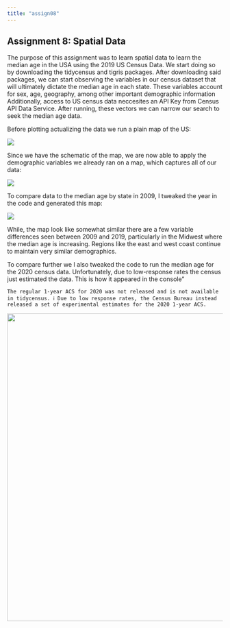 ---
title: "assign08"
---

## Assignment 8: Spatial Data

The purpose of this assignment was to learn spatial data to learn the median age in the USA using the 2019 US Census Data. We start doing so by downloading the tidycensus and tigris packages. After downloading said packages, we can start observing the variables in our census dataset that will ultimately dictate the median age in each state. These variables account for sex, age, geography, among other important demographic information Additionally, access to US census data neccesites an API Key from Census API Data Service. After running, these vectors we can narrow our search to seek the median age data.

Before plotting actualizing the data we run a plain map of the US:

![](images/9c6bf8c1-975a-45d1-b1eb-ec49260054e7-02.png){fig-align="center"}

Since we have the schematic of the map, we are now able to apply the demographic variables we already ran on a map, which captures all of our data:

![](images/Rplot01-02.png){fig-align="center"}

To compare data to the median age by state in 2009, I tweaked the year in the code and generated this map:

![](images/5b505474-24fd-4ddb-84c6-6e5f08d6f926.png){fig-align="center"}

While, the map look like somewhat similar there are a few variable differences seen between 2009 and 2019, particularly in the Midwest where the median age is increasing. Regions like the east and west coast continue to maintain very similar demographics.

To compare further we I also tweaked the code to run the median age for the 2020 census data. Unfortunately, due to low-response rates the census just estimated the data. This is how it appeared in the console"

```         
The regular 1-year ACS for 2020 was not released and is not available in tidycensus. ℹ Due to low response rates, the Census Bureau instead released a set of experimental estimates for the 2020 1-year ACS.
```

![](images/medianage2020.png){fig-align="center" width="718"}
